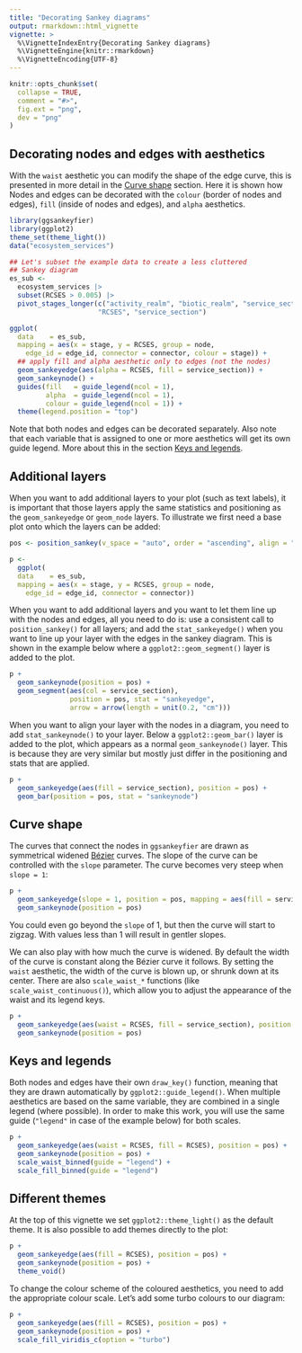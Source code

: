 ```yaml
---
title: "Decorating Sankey diagrams"
output: rmarkdown::html_vignette
vignette: >
  %\VignetteIndexEntry{Decorating Sankey diagrams}
  %\VignetteEngine{knitr::rmarkdown}
  %\VignetteEncoding{UTF-8}
---
```


```r
knitr::opts_chunk$set(
  collapse = TRUE,
  comment = "#>",
  fig.ext = "png",
  dev = "png"
)
```

## Decorating nodes and edges with aesthetics

With the `waist` aesthetic you can modify the shape of the edge curve, this is
presented in more detail in the [Curve shape] section. Here it is shown how Nodes and edges can
be decorated with the `colour` (border of nodes and edges), `fill` (inside of nodes and edges),
and `alpha` aesthetics.

```r
library(ggsankeyfier)
library(ggplot2)
theme_set(theme_light())
data("ecosystem_services")

## Let's subset the example data to create a less cluttered
## Sankey diagram
es_sub <-
  ecosystem_services |>
  subset(RCSES > 0.005) |>
  pivot_stages_longer(c("activity_realm", "biotic_realm", "service_section"),
                      "RCSES", "service_section")

ggplot(
  data    = es_sub,
  mapping = aes(x = stage, y = RCSES, group = node,
    edge_id = edge_id, connector = connector, colour = stage)) +
  ## apply fill and alpha aesthetic only to edges (not the nodes)
  geom_sankeyedge(aes(alpha = RCSES, fill = service_section)) +
  geom_sankeynode() +
  guides(fill   = guide_legend(ncol = 1),
         alpha  = guide_legend(ncol = 1),
         colour = guide_legend(ncol = 1)) +
  theme(legend.position = "top")
```

Note that both nodes and edges can be decorated separately. Also note that
each variable that is assigned to one or more aesthetics will get its
own guide legend. More about this in the section [Keys and legends].

## Additional layers

When you want to add additional layers to your plot (such as text labels), it is important
that those layers apply the same statistics and positioning as the `geom_sankeyedge` or
`geom_node` layers. To illustrate we first need a base plot onto which the layers can be added:

```r
pos <- position_sankey(v_space = "auto", order = "ascending", align = "justify")

p <-
  ggplot(
  data    = es_sub,
  mapping = aes(x = stage, y = RCSES, group = node,
    edge_id = edge_id, connector = connector))
```

When you want to add additional layers and you want to let them line up with the nodes and
edges, all you need to do is: use a consistent call to `position_sankey()` for all layers;
and add the `stat_sankeyedge()` when you want to line up your layer with the edges in the
sankey diagram. This is shown in the example below where a `ggplot2::geom_segment()`
layer is added to the plot.

```r
p +
  geom_sankeynode(position = pos) +
  geom_segment(aes(col = service_section),
               position = pos, stat = "sankeyedge",
               arrow = arrow(length = unit(0.2, "cm")))
```

When you want to align your layer with the nodes in a diagram, you need to add `stat_sankeynode()`
to your layer. Below a `ggplot2::geom_bar()` layer is added to the plot, which appears as a normal
`geom_sankeynode()` layer. This is because they are very similar but mostly just differ in the
positioning and stats that are applied.

```r
p +
  geom_sankeyedge(aes(fill = service_section), position = pos) +
  geom_bar(position = pos, stat = "sankeynode")
```

## Curve shape

The curves that connect the nodes in `ggsankeyfier` are drawn as symmetrical widened
[Bézier](https://en.wikipedia.org/wiki/B%C3%A9zier_curve) curves. The slope of
the curve can be controlled with the `slope` parameter. The curve becomes very steep when
`slope = 1`:

```r
p +
  geom_sankeyedge(slope = 1, position = pos, mapping = aes(fill = service_section)) +
  geom_sankeynode(position = pos)
```

You could even go beyond the `slope` of 1, but then the curve will start to zigzag. With values
less than 1 will result in gentler slopes.

We can also play with how much the curve is widened. By default the width of the curve is
constant along the Bézier curve it follows. By setting the `waist` aesthetic, the width
of the curve is blown up, or shrunk down at its center. There are also `scale_waist_*` functions
(like `scale_waist_continuous()`), which allow you to adjust the appearance of the waist
and its legend keys.

```r
p +
  geom_sankeyedge(aes(waist = RCSES, fill = service_section), position = pos) +
  geom_sankeynode(position = pos)
```

## Keys and legends

Both nodes and edges have their own `draw_key()` function, meaning that they are
drawn automatically by `ggplot2::guide_legend()`. When multiple aesthetics
are based on the same variable, they are combined in a single legend (where possible).
In order to make this work, you will use the same guide (`"legend"` in case of the example
below) for both scales.

```r
p +
  geom_sankeyedge(aes(waist = RCSES, fill = RCSES), position = pos) +
  geom_sankeynode(position = pos) +
  scale_waist_binned(guide = "legend") +
  scale_fill_binned(guide = "legend")
```

## Different themes

At the top of this vignette we set `ggplot2::theme_light()` as the default theme.
It is also possible to add themes directly to the plot:

```r
p +
  geom_sankeyedge(aes(fill = RCSES), position = pos) +
  geom_sankeynode(position = pos) +
  theme_void()
```

To change the colour scheme of the coloured aesthetics, you need to add the
appropriate colour scale. Let's add some turbo colours to our diagram:

```r
p +
  geom_sankeyedge(aes(fill = RCSES), position = pos) +
  geom_sankeynode(position = pos) +
  scale_fill_viridis_c(option = "turbo")
```
